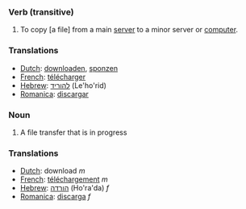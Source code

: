 ===Verb (transitive)===

#To copy [a file] from a main [[server]] to a minor server or [[computer]].

===Translations===
*[[Dutch]]: [[downloaden]], [[sponzen]]
*[[French]]: [[télécharger]]
*[[Hebrew]]: [[להוריד]] (Le'ho'rid)
*[[Romanica]]: [[discargar]]

===Noun===

#A file transfer that is in progress

===Translations===
*[[Dutch]]: download ''m''
*[[French]]: [[téléchargement]] ''m''
*[[Hebrew]]: [[הורדה]] (Ho'ra'da) ''f''
*[[Romanica]]: [[discarga]] ''f''